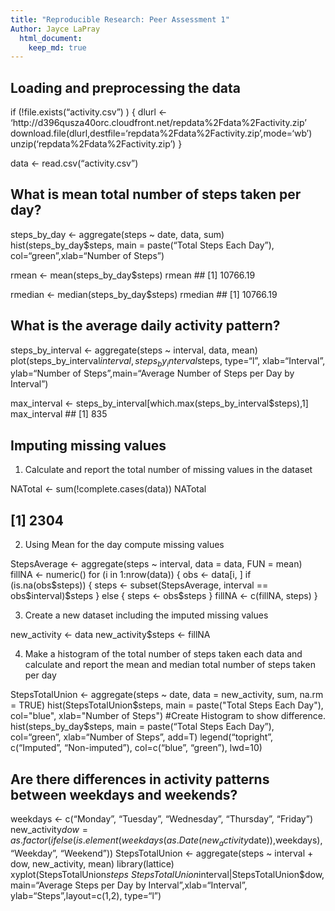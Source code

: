 ```yaml
---
title: "Reproducible Research: Peer Assessment 1"
Author: Jayce LaPray
  html_document:
    keep_md: true
---
```



## Loading and preprocessing the data

if (!file.exists("activity.csv") )
    {
     dlurl <- 'http://d396qusza40orc.cloudfront.net/repdata%2Fdata%2Factivity.zip'  
     download.file(dlurl,destfile='repdata%2Fdata%2Factivity.zip',mode='wb')  
     unzip('repdata%2Fdata%2Factivity.zip')
    }
    
data <- read.csv("activity.csv")  


## What is mean total number of steps taken per day?

steps_by_day <- aggregate(steps ~ date, data, sum)
hist(steps_by_day$steps, main = paste("Total Steps Each Day"), col="green",xlab="Number of Steps")

rmean <- mean(steps_by_day$steps)
rmean
  ## [1] 10766.19
  
rmedian <- median(steps_by_day$steps)
rmedian
   ## [1] 10766.19

## What is the average daily activity pattern?

steps_by_interval <- aggregate(steps ~ interval, data, mean)
plot(steps_by_interval$interval,steps_by_interval$steps, type="l", xlab="Interval", ylab="Number of Steps",main="Average Number of Steps per Day by Interval")

max_interval <- steps_by_interval[which.max(steps_by_interval$steps),1]
max_interval
  ## [1] 835

## Imputing missing values

1. Calculate and report the total number of missing values in the dataset

NATotal <- sum(!complete.cases(data))
NATotal

## [1] 2304
2. Using Mean for the day compute missing values

StepsAverage <- aggregate(steps ~ interval, data = data, FUN = mean)
fillNA <- numeric()
for (i in 1:nrow(data)) {
    obs <- data[i, ]
    if (is.na(obs$steps)) {
        steps <- subset(StepsAverage, interval == obs$interval)$steps
    } else {
        steps <- obs$steps
    }
    fillNA <- c(fillNA, steps)
}

3. Create a new dataset including the imputed missing values

new_activity <- data
new_activity$steps <- fillNA

4. Make a histogram of the total number of steps taken each data and calculate and report the mean and median total number of steps taken 
   per day
   
StepsTotalUnion <- aggregate(steps ~ date, data = new_activity, sum, na.rm = TRUE)
hist(StepsTotalUnion$steps, main = paste("Total Steps Each Day"), col="blue", xlab="Number of Steps")
#Create Histogram to show difference. 
hist(steps_by_day$steps, main = paste("Total Steps Each Day"), col="green", xlab="Number of Steps", add=T)
legend("topright", c("Imputed", "Non-imputed"), col=c("blue", "green"), lwd=10)

## Are there differences in activity patterns between weekdays and weekends?

weekdays <- c("Monday", "Tuesday", "Wednesday", "Thursday", 
              "Friday")
new_activity$dow = as.factor(ifelse(is.element(weekdays(as.Date(new_activity$date)),weekdays), "Weekday", "Weekend"))
StepsTotalUnion <- aggregate(steps ~ interval + dow, new_activity, mean)
library(lattice)
xyplot(StepsTotalUnion$steps ~ StepsTotalUnion$interval|StepsTotalUnion$dow, main="Average Steps per Day by Interval",xlab="Interval", ylab="Steps",layout=c(1,2), type="l")
